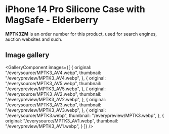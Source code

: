 
# iPhone 14 Pro Silicone Case with MagSafe - Elderberry

<Callout type='info' emoji='👉🏻'>**MPTK3ZM** is an order number for this product, used for search engines, auction websites and such.</Callout>

## Image gallery

<GalleryComponent
    images={[
      {
        original: "/everysource/MPTK3_AV4.webp",
        thumbnail: "/everypreview/MPTK3_AV4.webp",
      },
      {
        original: "/everysource/MPTK3_AV5.webp",
        thumbnail: "/everypreview/MPTK3_AV5.webp",
      },
      {
        original: "/everysource/MPTK3_AV2.webp",
        thumbnail: "/everypreview/MPTK3_AV2.webp",
      },
      {
        original: "/everysource/MPTK3_AV3.webp",
        thumbnail: "/everypreview/MPTK3_AV3.webp",
      },
      {
        original: "/everysource/MPTK3.webp",
        thumbnail: "/everypreview/MPTK3.webp",
      },
      {
        original: "/everysource/MPTK3_AV1.webp",
        thumbnail: "/everypreview/MPTK3_AV1.webp",
      }
    ]}
  />
